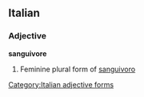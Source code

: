 ==Italian==

===Adjective===
'''sanguivore''' {{g|f}}

# Feminine plural form of [[sanguivoro]]
[[Category:Italian adjective forms]]